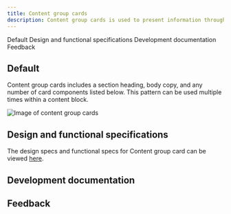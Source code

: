 ```yaml
---
title: Content group cards
description: Content group cards is used to present information through a group of cards with each acting as a call to action that drives to additional or supporting destinations.
---
```



<ComponentDescription name="Content group cards" type="layout" />

<AnchorLinks>

<AnchorLink>Default</AnchorLink>
<AnchorLink>Design and functional specifications</AnchorLink>
<AnchorLink>Development documentation</AnchorLink>
<AnchorLink>Feedback</AnchorLink>

</AnchorLinks>

## Default

Content group cards includes a section heading, body copy, and any number of card components listed below. This pattern can be used multiple times within a content block.

![Image of content group cards](../../images/pattern/content-group-with-cards/content-group-with-cards.jpg)

## Design and functional specifications

The design specs and functional specs for Content group card can be viewed <a href="https://ibm.box.com/s/5sfef66ow9ruw47qye5snhnxey0ioi6t" target="_blank">here</a>.

## Development documentation

<ComponentStatus name="Content group cards" type="layout" />

## Feedback

<ComponentFeedback />
